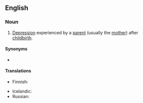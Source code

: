 ==English==

===Noun===
{{en-noun|-}}

# [[depression|Depression]] experienced by a [[parent]] (usually the [[mother]]) after [[childbirth]].

====Synonyms====
* {{l|en|postnatal depression}}

====Translations====
{{trans-top|parent’s depression after childbirth}}
* Finnish: {{t|fi|synnytyksen jälkeinen masennus}}
{{trans-mid}}
* Icelandic: {{t|is|fæðingarþunglyndi|n}}
* Russian: {{t|ru|послеродова́я депре́ссия|f}}
{{trans-bottom}}

{{c|en|Psychology|Childbirth}}